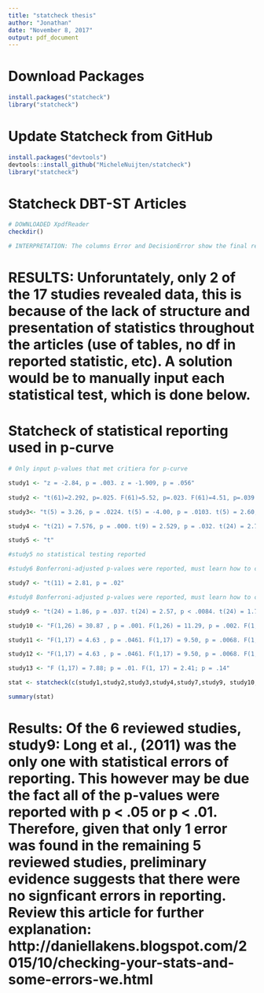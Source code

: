 ```yaml
---
title: "statcheck thesis"
author: "Jonathan"
date: "November 8, 2017"
output: pdf_document
---
```


# Download Packages
```r

install.packages("statcheck")
library("statcheck")

```

# Update Statcheck from GitHub
```r

install.packages("devtools")
devtools::install_github("MicheleNuijten/statcheck")
library("statcheck")

```


# Statcheck DBT-ST Articles
```r
# DOWNLOADED XpdfReader 
checkdir()

# INTERPRETATION: The columns Error and DecisionError show the final results of the consistency check. In this example, Error is TRUE, which means that the reported p-value is inconsistent with the reported test statistic and degrees of freedom. You can also see this in the output, where the reported p-value is "< .05", whereas the computed p-value is .0557. This also means that  DecisionError is also TRUE, which indicates not only that the reported p-value is inconsistent, but it also changes the statistical conclusion: the reported p-value is significant, whereas the recomputed one is not.Note that a result can only be a  DecisionError when it is also an Error.

```
# RESULTS: Unforuntately, only 2 of the 17 studies revealed data, this is because of the lack of structure and presentation of statistics throughout the articles (use of tables, no df in reported statistic, etc). A solution would be to manually input each statistical test, which is done below. 



# Statcheck of statistical reporting used in p-curve 
```r
# Only input p-values that met critiera for p-curve 

study1 <- "z = -2.84, p = .003. z = -1.909, p = .056"
  
study2 <- "t(61)=2.292, p=.025. F(61)=5.52, p=.023. F(61)=4.51, p=.039. F(61)=5.27, p=.008. F(61)=3.07, p=.05"

study3<- "t(5) = 3.26, p = .0224. t(5) = -4.00, p = .0103. t(5) = 2.60, p = .0482. t(5) = -1.50, p = .1939"

study4 <- "t(21) = 7.576, p = .000. t(9) = 2.529, p = .032. t(24) = 2.753, p = .011"

study5 <- "t"

#study5 no statistical testing reported

#study6 Bonferroni-adjusted p-values were reported, must learn how to compute them

study7 <- "t(11) = 2.81, p = .02"

#study8 Bonferroni-adjusted p-values were reported, must learn how to compute them

study9 <- "t(24) = 1.86, p = .037. t(24) = 2.57, p < .0084. t(24) = 1.75, p = .046. t(24) = 1.52, p = .707. t(24) = 2.87, p = .004. t(24) = 3.21, p = .001. t(21) = 3.1, p = .002. t(21) = 2.89, p = .004. t(21) = 2.92, p = .004. t(21) = 3,21, p = .002"

study10 <- "F(1,26) = 30.87 , p = .001. F(1,26) = 11.29, p = .002. F(1,26) = 5.94, p = .0220. F(1,25) = 4.83, p = .0374. F(1,26) = 8.96, p = .006. F(1,26) = 8.89, p = .006. F(1,26) = 8.14, p = .008. F(1,25) = 1.99, p = .17. F(1,25) = 0.01, p = .94. F(1,25) = 6.30, p = .0189.          F(1,26) = 2.78, p = .11"

study11 <- "F(1,17) = 4.63 , p = .0461. F(1,17) = 9.50, p = .0068. F(1,17) = 7.16, p = .0160. F(1,17) = 1.88, p = .1882. F(1,17) = 4.16, p = .0572. F(1,17) = 1.14, p = .3006. F(1,17) = 5.58, p = .0304. F(1,17) = 1.99, p = .0144"

study12 <- "F(1,17) = 4.63 , p = .0461. F(1,17) = 9.50, p = .0068. F(1,17) = 7.16, p = .0160. F(1,17) = 1.88, p = .1882. F(1,17) = 4.16, p = .0572. F(1,17) = 1.14, p = .3006. F(1,17) = 5.58, p = .0304. F(1,17) = 1.99, p = .0144"

study13 <- "F (1,17) = 7.88; p = .01. F(1, 17) = 2.41; p = .14"

stat <- statcheck(c(study1,study2,study3,study4,study7,study9, study10, study11))

summary(stat)
```
# Results: Of the 6 reviewed studies, study9: Long et al., (2011) was the only one with statistical errors of reporting. This however may be due the fact all of the p-values were reported with p < .05 or p < .01. Therefore, given that only 1 error was found in the remaining 5 reviewed studies, preliminary evidence suggests that there were no signficant errors in reporting. Review this article for further explanation: http://daniellakens.blogspot.com/2015/10/checking-your-stats-and-some-errors-we.html





